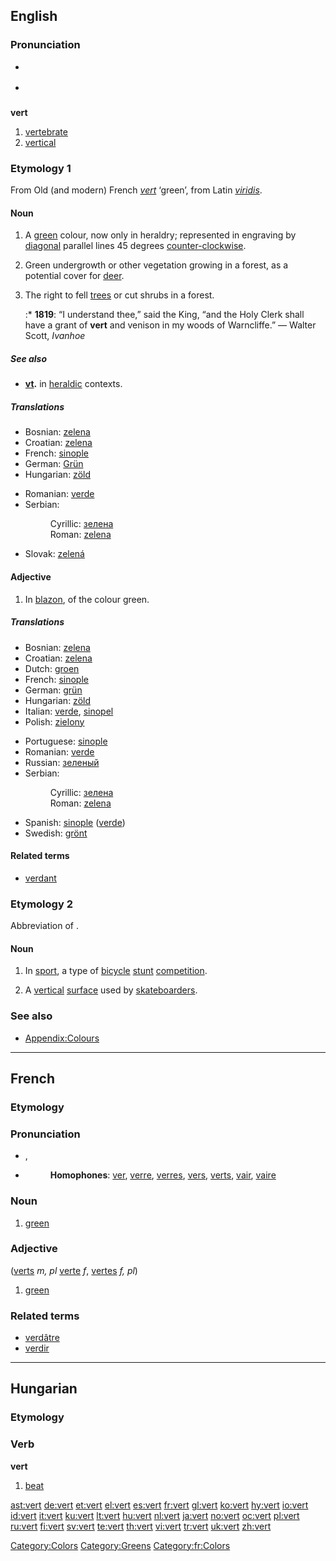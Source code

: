 ==English==
{{wikipedia}}

===Pronunciation===
* {{a|RP}} {{IPA|/vɜ:t/}}
* {{a|US}} {{IPA|/vɚt/}}

==={{abbreviation}}===
'''vert'''

# [[vertebrate]]
# [[vertical]]

===Etymology 1===
From Old (and modern) French ''[[#French|vert]]'' ‘green’, from Latin ''[[viridis]]''.

====Noun====
{{en-noun}}

# {{tincture}} A [[green]] colour, now only in heraldry; represented in engraving by [[diagonal]] parallel lines 45 degrees [[counter-clockwise]].
# {{archaic}} Green undergrowth or other vegetation growing in a forest, as a potential cover for [[deer]].
# {{archaic}} The right to fell [[trees]] or cut shrubs in a forest.
#:* '''1819''': “I understand thee,” said the King, “and the Holy Clerk shall have a grant of '''vert''' and venison in my woods of Warncliffe.” — Walter Scott, ''Ivanhoe''

=====See also=====
* '''[[vt]].''' in [[heraldic]] contexts.

=====Translations=====
{{trans-top|colour}}
* Bosnian: [[zelena#Bosnian|zelena]] {{f}}
* Croatian: [[zelena#Croatian|zelena]] {{f}}
* French: [[sinople]]
* German: [[Grün]]
* Hungarian: [[zöld]]
{{trans-mid}}
* Romanian: [[verde]]
* Serbian:
*: Cyrillic: [[зелена#Serbian|зелена]] {{f}}
*: Roman: [[zelena#Serbian|zelena]] {{f}}
* Slovak: [[zelená]]
{{trans-bottom}}

====Adjective====
{{en-adj}}

# {{tincture}} In [[blazon]], of the colour green.

=====Translations=====
{{trans-top|of green colour}}
* Bosnian: [[zelena#Bosnian|zelena]] {{f}}
* Croatian: [[zelena#Croatian|zelena]] {{f}}
* Dutch: [[groen]]
* French: [[sinople]]
* German: [[grün]]
* Hungarian: [[zöld]]
* Italian: [[verde]], [[sinopel]]
* Polish: [[zielony]]
{{trans-mid}}
* Portuguese: [[sinople]]
* Romanian: [[verde]]
* Russian: [[зеленый]]
* Serbian:
*: Cyrillic: [[зелена#Serbian|зелена]] {{f}}
*: Roman: [[zelena#Serbian|zelena]] {{f}}
* Spanish: [[sinople]] ([[verde]])
* Swedish: [[grönt]]
{{trans-bottom}}

====Related terms====
* [[verdant]]

===Etymology 2===
Abbreviation of {{term|vertical}}.

====Noun====
{{en-noun}}

# {{colloquial}} In [[sport]], a type of [[bicycle]] [[stunt]] [[competition]].
# A [[vertical]] [[surface]] used by [[skateboard]]ers.

===See also===
* [[Appendix:Colours]]

[[Category:Colors]]
[[Category:Greens]]

----

==French==

===Etymology===
{{etyl|la|fr}} {{term|viridis}}

===Pronunciation===
* {{IPA|lang=fr|[vɛːʁ]}}, {{SAMPA|/vE:R/}}
* {{audio|Fr-vert.ogg|audio}}
*: '''Homophones''': [[ver]], [[verre]], [[verres]], [[vers]], [[verts]], [[vair]], [[vaire]]
*: {{rhymes|εːʀ|lang=fr}}

===Noun===
{{infl|fr|noun|g=m}}

# [[green]]

===Adjective===
{{infl|fr|adjective|g=m}} ([[verts]] ''m, pl'' [[verte]] ''f'', [[vertes]] ''f, pl'')

# [[green]]

===Related terms===
* [[verdâtre]]
* [[verdir]]

[[Category:fr:Colors]]

----

==Hungarian==

===Etymology===
{{past participle of|[[ver]]|lang=Hungarian}}

===Verb===
'''vert'''

# [[beat]]

[[ast:vert]]
[[de:vert]]
[[et:vert]]
[[el:vert]]
[[es:vert]]
[[fr:vert]]
[[gl:vert]]
[[ko:vert]]
[[hy:vert]]
[[io:vert]]
[[id:vert]]
[[it:vert]]
[[ku:vert]]
[[lt:vert]]
[[hu:vert]]
[[nl:vert]]
[[ja:vert]]
[[no:vert]]
[[oc:vert]]
[[pl:vert]]
[[ru:vert]]
[[fi:vert]]
[[sv:vert]]
[[te:vert]]
[[th:vert]]
[[vi:vert]]
[[tr:vert]]
[[uk:vert]]
[[zh:vert]]